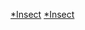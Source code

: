 {{WPSS-cat}}
{{Stub Category|article=[[昆蟲|昆蟲]]|newstub=insect-stub|category=昆蟲綱}}
{{Hiddencat}}

[[Category:节肢动物小作品|*Insect]]
[[Category:动物小作品|*Insect]]